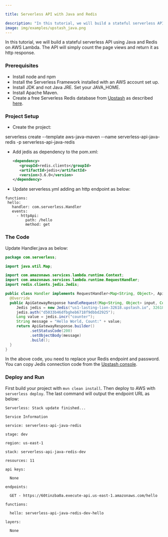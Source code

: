 ```yaml
---

title: Serverless API with Java and Redis

description: "In this tutorial, we will build a stateful serverless API using Java and Redis on AWS Lambda. The API will simply count the page views and return it as http response."
image: img/examples/upstash_java.png
---
```


In this tutorial, we will build a stateful serverless API using Java and Redis
on AWS Lambda. The API will simply count the page views and return it as http
response.

### Prerequisites

- Install node and npm
- Install the Serverless Framework installed with an AWS account set up.
- Install JDK and not Java JRE. Set your JAVA_HOME.
- Install Apache Maven.
- Create a free Serverless Redis database from
  [Upstash](https://console.upstash.com) as described
  [here](https://docs.upstash.com/).

### Project Setup

- Create the project:

serverless create --template aws-java-maven --name serverless-api-java-redis -p
serverless-api-java-redis

- Add jedis as dependency to the pom.xml:

  ```xml
  <dependency>
     <groupId>redis.clients</groupId>
     <artifactId>jedis</artifactId>
     <version>3.6.0</version>
  </dependency>
  ```

- Update serverless.yml adding an http endpoint as below:

```
functions:
 hello:
   handler: com.serverless.Handler
   events:
     - httpApi:
         path: /hello
         method: get
```

### The Code

Update Handler.java as below:

```java
package com.serverless;

import java.util.Map;

import com.amazonaws.services.lambda.runtime.Context;
import com.amazonaws.services.lambda.runtime.RequestHandler;
import redis.clients.jedis.Jedis;

public class Handler implements RequestHandler<Map<String, Object>, ApiGatewayResponse> {
  @Override
  public ApiGatewayResponse handleRequest(Map<String, Object> input, Context context) {
     Jedis jedis = new Jedis("us1-lasting-lion-32618.upstash.io", 32618, true);
     jedis.auth("d5033b46dfbgheb6718f9dbbd2925");
     Long value = jedis.incr("counter");
     String message = "Hello World, Count:" + value;
     return ApiGatewayResponse.builder()
           .setStatusCode(200)
           .setObjectBody(message)
           .build();
  }
}
```

In the above code, you need to replace your Redis endpoint and password. You can
copy Jedis connection code from the
[Upstash console](https://console.upstash.com).

### Deploy and Run

First build your project with `mvn clean install`. Then deploy to AWS with
`serverless deploy`. The last command will output the endpoint URL as below:

```shell
Serverless: Stack update finished...

Service Information

service: serverless-api-java-redis

stage: dev

region: us-east-1

stack: serverless-api-java-redis-dev

resources: 11

api keys:

  None

endpoints:

  GET - https://60tinzba0a.execute-api.us-east-1.amazonaws.com/hello

functions:

  hello: serverless-api-java-redis-dev-hello

layers:

  None
```
